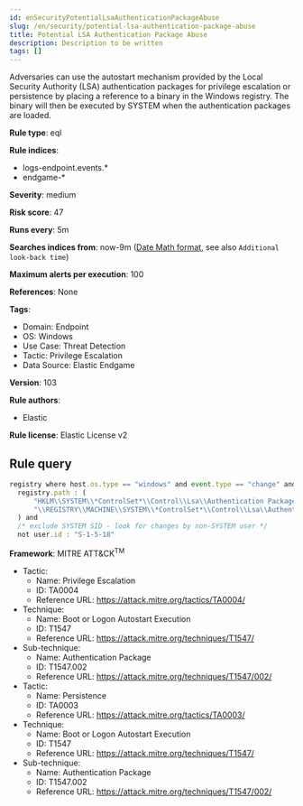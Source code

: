 ```yaml
---
id: enSecurityPotentialLsaAuthenticationPackageAbuse
slug: /en/security/potential-lsa-authentication-package-abuse
title: Potential LSA Authentication Package Abuse
description: Description to be written
tags: []
---
```


<div id="potential-lsa-authentication-package-abuse"></div>

Adversaries can use the autostart mechanism provided by the Local Security Authority (LSA) authentication packages for privilege escalation or persistence by placing a reference to a binary in the Windows registry. The binary will then be executed by SYSTEM when the authentication packages are loaded.

**Rule type**: eql

**Rule indices**: 

* logs-endpoint.events.*
* endgame-*

**Severity**: medium

**Risk score**: 47

**Runs every**: 5m

**Searches indices from**: now-9m ([Date Math format](((ref))/common-options.html#date-math), see also <DocLink id="enSecurityRulesUiCreate" section="set-the-rules-schedule">`Additional look-back time`</DocLink>)

**Maximum alerts per execution**: 100

**References**: None

**Tags**: 

* Domain: Endpoint
* OS: Windows
* Use Case: Threat Detection
* Tactic: Privilege Escalation
* Data Source: Elastic Endgame

**Version**: 103

**Rule authors**: 

* Elastic

**Rule license**: Elastic License v2

## Rule query

```js
registry where host.os.type == "windows" and event.type == "change" and
  registry.path : (
      "HKLM\\SYSTEM\\*ControlSet*\\Control\\Lsa\\Authentication Packages",
      "\\REGISTRY\\MACHINE\\SYSTEM\\*ControlSet*\\Control\\Lsa\\Authentication Packages"
  ) and
  /* exclude SYSTEM SID - look for changes by non-SYSTEM user */
  not user.id : "S-1-5-18"

```

**Framework**: MITRE ATT&CK<sup>TM</sup>

* Tactic:
    * Name: Privilege Escalation
    * ID: TA0004
    * Reference URL: https://attack.mitre.org/tactics/TA0004/
* Technique:
    * Name: Boot or Logon Autostart Execution
    * ID: T1547
    * Reference URL: https://attack.mitre.org/techniques/T1547/
* Sub-technique:
    * Name: Authentication Package
    * ID: T1547.002
    * Reference URL: https://attack.mitre.org/techniques/T1547/002/
* Tactic:
    * Name: Persistence
    * ID: TA0003
    * Reference URL: https://attack.mitre.org/tactics/TA0003/
* Technique:
    * Name: Boot or Logon Autostart Execution
    * ID: T1547
    * Reference URL: https://attack.mitre.org/techniques/T1547/
* Sub-technique:
    * Name: Authentication Package
    * ID: T1547.002
    * Reference URL: https://attack.mitre.org/techniques/T1547/002/

